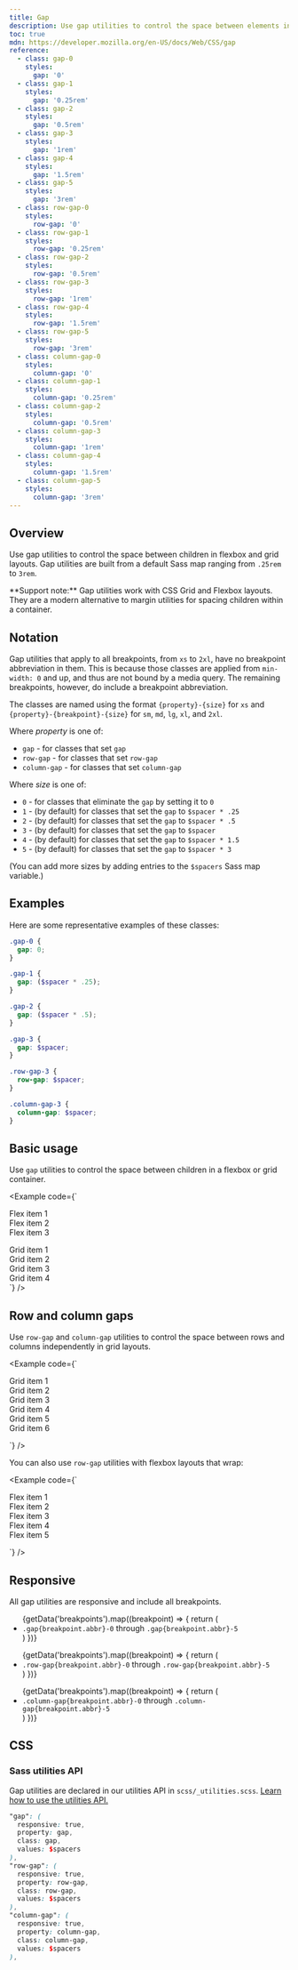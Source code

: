 ```yaml
---
title: Gap
description: Use gap utilities to control the space between elements in flexbox or grid layouts. Includes support for individual row and column gaps.
toc: true
mdn: https://developer.mozilla.org/en-US/docs/Web/CSS/gap
reference:
  - class: gap-0
    styles:
      gap: '0'
  - class: gap-1
    styles:
      gap: '0.25rem'
  - class: gap-2
    styles:
      gap: '0.5rem'
  - class: gap-3
    styles:
      gap: '1rem'
  - class: gap-4
    styles:
      gap: '1.5rem'
  - class: gap-5
    styles:
      gap: '3rem'
  - class: row-gap-0
    styles:
      row-gap: '0'
  - class: row-gap-1
    styles:
      row-gap: '0.25rem'
  - class: row-gap-2
    styles:
      row-gap: '0.5rem'
  - class: row-gap-3
    styles:
      row-gap: '1rem'
  - class: row-gap-4
    styles:
      row-gap: '1.5rem'
  - class: row-gap-5
    styles:
      row-gap: '3rem'
  - class: column-gap-0
    styles:
      column-gap: '0'
  - class: column-gap-1
    styles:
      column-gap: '0.25rem'
  - class: column-gap-2
    styles:
      column-gap: '0.5rem'
  - class: column-gap-3
    styles:
      column-gap: '1rem'
  - class: column-gap-4
    styles:
      column-gap: '1.5rem'
  - class: column-gap-5
    styles:
      column-gap: '3rem'
---
```



## Overview

Use gap utilities to control the space between children in flexbox and grid layouts. Gap utilities are built from a default Sass map ranging from `.25rem` to `3rem`.

<Callout type="info">
**Support note:** Gap utilities work with CSS Grid and Flexbox layouts. They are a modern alternative to margin utilities for spacing children within a container.
</Callout>

## Notation

Gap utilities that apply to all breakpoints, from `xs` to `2xl`, have no breakpoint abbreviation in them. This is because those classes are applied from `min-width: 0` and up, and thus are not bound by a media query. The remaining breakpoints, however, do include a breakpoint abbreviation.

The classes are named using the format `{property}-{size}` for `xs` and `{property}-{breakpoint}-{size}` for `sm`, `md`, `lg`, `xl`, and `2xl`.

Where *property* is one of:

- `gap` - for classes that set `gap`
- `row-gap` - for classes that set `row-gap`
- `column-gap` - for classes that set `column-gap`

Where *size* is one of:

- `0` - for classes that eliminate the `gap` by setting it to `0`
- `1` - (by default) for classes that set the `gap` to `$spacer * .25`
- `2` - (by default) for classes that set the `gap` to `$spacer * .5`
- `3` - (by default) for classes that set the `gap` to `$spacer`
- `4` - (by default) for classes that set the `gap` to `$spacer * 1.5`
- `5` - (by default) for classes that set the `gap` to `$spacer * 3`

(You can add more sizes by adding entries to the `$spacers` Sass map variable.)

## Examples

Here are some representative examples of these classes:

```scss
.gap-0 {
  gap: 0;
}

.gap-1 {
  gap: ($spacer * .25);
}

.gap-2 {
  gap: ($spacer * .5);
}

.gap-3 {
  gap: $spacer;
}

.row-gap-3 {
  row-gap: $spacer;
}

.column-gap-3 {
  column-gap: $spacer;
}
```

## Basic usage

Use `gap` utilities to control the space between children in a flexbox or grid container.

<Example code={`<div class="d-flex gap-3 mb-3">
    <div class="p-2 bg-light border">Flex item 1</div>
    <div class="p-2 bg-light border">Flex item 2</div>
    <div class="p-2 bg-light border">Flex item 3</div>
  </div>
  <div class="d-grid gap-2" style="grid-template-columns: 1fr 1fr;">
    <div class="p-2 bg-light border">Grid item 1</div>
    <div class="p-2 bg-light border">Grid item 2</div>
    <div class="p-2 bg-light border">Grid item 3</div>
    <div class="p-2 bg-light border">Grid item 4</div>
  </div>`} />

## Row and column gaps

Use `row-gap` and `column-gap` utilities to control the space between rows and columns independently in grid layouts.

<Example code={`<div class="d-grid row-gap-4 column-gap-2 mb-3" style="grid-template-columns: 1fr 1fr 1fr;">
    <div class="p-2 bg-light border">Grid item 1</div>
    <div class="p-2 bg-light border">Grid item 2</div>
    <div class="p-2 bg-light border">Grid item 3</div>
    <div class="p-2 bg-light border">Grid item 4</div>
    <div class="p-2 bg-light border">Grid item 5</div>
    <div class="p-2 bg-light border">Grid item 6</div>
  </div>`} />

You can also use `row-gap` utilities with flexbox layouts that wrap:

<Example code={`<div class="d-flex flex-wrap row-gap-3 column-gap-2">
    <div class="p-2 bg-light border">Flex item 1</div>
    <div class="p-2 bg-light border">Flex item 2</div>
    <div class="p-2 bg-light border">Flex item 3</div>
    <div class="p-2 bg-light border">Flex item 4</div>
    <div class="p-2 bg-light border">Flex item 5</div>
  </div>`} />

## Responsive

All gap utilities are responsive and include all breakpoints.

<ul>
{getData('breakpoints').map((breakpoint) => {
  return (
    <li><code>.gap{breakpoint.abbr}-0</code> through <code>.gap{breakpoint.abbr}-5</code></li>
  )
})}
</ul>

<ul>
{getData('breakpoints').map((breakpoint) => {
  return (
    <li><code>.row-gap{breakpoint.abbr}-0</code> through <code>.row-gap{breakpoint.abbr}-5</code></li>
  )
})}
</ul>

<ul>
{getData('breakpoints').map((breakpoint) => {
  return (
    <li><code>.column-gap{breakpoint.abbr}-0</code> through <code>.column-gap{breakpoint.abbr}-5</code></li>
  )
})}
</ul>

## CSS

### Sass utilities API

Gap utilities are declared in our utilities API in `scss/_utilities.scss`. [Learn how to use the utilities API.]([[docsref:/utilities/api#using-the-api]])

```scss
"gap": (
  responsive: true,
  property: gap,
  class: gap,
  values: $spacers
),
"row-gap": (
  responsive: true,
  property: row-gap,
  class: row-gap,
  values: $spacers
),
"column-gap": (
  responsive: true,
  property: column-gap,
  class: column-gap,
  values: $spacers
),
```
